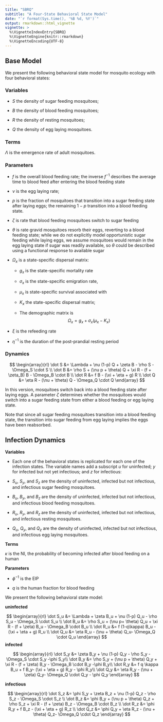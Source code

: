 ```yaml
---
title: "SBRQ"
subtitle: "A Four-State Behavioral State Model"
date: "`r format(Sys.time(), '%B %d, %Y')`"
output: rmarkdown::html_vignette
vignette: >
  %\VignetteIndexEntry{SBRQ}
  %\VignetteEngine{knitr::rmarkdown}
  %\VignetteEncoding{UTF-8}
---
```


## Base Model

We present the following behavioral state model for mosquito ecology with four behavioral states: 

### Variables

+ $S$ the density of sugar feeding mosquitoes; 

+ $B$ the density of blood feeding mosquitoes; 

+ $R$ the density of resting mosquitoes; 

+ $Q$ the density of egg laying mosquitoes.

### Terms

$\Lambda$ is the emergence rate of adult mosquitoes. 

### Parameters

+ $f$ is the overall blood feeding rate; the inverse $f^{-1}$ describes the average time to blood feed after entering the blood feeding state

+ $\nu$ is the egg laying rate; 

+ $p$ is the fraction of mosquitoes that transition into a sugar feeding state after laying eggs; the remaining $1-p$ transition into a blood feeding state. 

+ $\zeta$ is rate that blood feeding mosquitoes switch to sugar feeding 

+ $\theta$ is rate gravid mosquitoes resorb their eggs, reverting to a blood feeding state; while we do not explicitly model opportunistic sugar feeding while laying eggs, we assume mosquitoes would remain in the egg laying state if sugar was readily available, so $\theta$ could be described using a functional response to available sugar 

+ $\Omega_x$ is a state-specific dispersal matrix: 

    - $g_x$ is the state-specific mortality rate

    - $\sigma_x$ is the state-specific emigration rate, 
    
    - $\mu_x$ is state-specific survival associated with 
    
    - $K_x$ the state-specific dispersal matrix; 
    
    - The demographic matrix is $$\Omega_x = g_x + \sigma_x(\mu_x- K_x)$$

+ $\xi$ is the refeeding rate 


+ $\eta^{-1}$ is the duration of the post-prandial resting period 

### Dynamics 

$$
\begin{array}{rl}
\dot S &= \Lambda + \nu (1-p) Q + \zeta B  - \rho S - \Omega_S \cdot S \\  
\dot B &= \rho S + (\nu p + \theta) Q + \xi R - (f + \zeta_B) B - \Omega_B \cdot B \\
\dot R &= f B - (\xi + \eta + g) R \\ 
\dot Q &= \eta R - (\nu + \theta) Q - \Omega_Q \cdot Q
\end{array}
$$

In this version, mosquitoes switch back into a blood feeding state after laying eggs. A parameter $\zeta$ determines whether the mosquitoes would switch into a sugar feeding state from either a blood feeding or egg laying state. 

Note that since all sugar feeding mosquitoes transition into a blood feeding state, the transition into sugar feeding from egg laying implies the eggs have been reabsorbed. 

## Infection Dynamics

**Variables** 

+ Each one of the behavioral states is replicated for each one of the infection states. The variable names add a subscript $u$ for uninfected; $y$ for infected but not yet infectious; and $z$ for infectious:

+ $S_u$, $S_y$, and $S_z$ are the density of uninfected, infected but not infectious, and infectious sugar feeding mosquitoes. 

+ $B_u$, $B_y$, and $B_z$ are the density of uninfected, infected but not infectious, and infectious blood feeding mosquitoes. 

+ $R_u$, $R_y$, and $R_z$ are the density of uninfected, infected but not infectious, and infectious resting mosquitoes. 

+ $Q_u$, $Q_y$, and $Q_z$ are the density of uninfected, infected but not infectious, and infectious egg laying mosquitoes. 

**Terms** 

$\kappa$ is the NI, the probability of becoming infected after blood feeding on a human 

**Parameters** 

+ $\phi^{-1}$ is the EIP

+ $q$ is the human fraction for blood feeding


We present the following behavioral state model:

**uninfected** 

$$
\begin{array}{rl}
\dot S_u &= \Lambda + \zeta B_u + \nu (1-p) Q_u - \rho S_u - \Omega_S \cdot S_u \\  
\dot B_u &= \rho S_u + (\nu p+ \theta) Q_u + \xi R - (f + \zeta) B_u - \Omega_B \cdot B_u \\
\dot R_u &= f (1-q\kappa) B_u - (\xi + \eta + g) R_u \\ 
\dot Q_u &= \eta R_u - (\nu + \theta) Q_u- \Omega_Q \cdot Q_u
\end{array}
$$
**infected** 

$$
\begin{array}{rl}
\dot S_y &= \zeta B_y + \nu (1-p) Q_y - \rho S_y - \Omega_S \cdot S_y -\phi S_y\\  
\dot B_y &= \rho S_y + (\nu p + \theta) Q_y + \xi R - (f + \zeta) B_y - \Omega_B \cdot B_y -\phi B_y\\
\dot R_y &= f q \kappa B_u + f B_y- (\xi + \eta + g) R_y - \phi R_y\\ 
\dot Q_y &= \eta R_y - (\nu + \zeta) Q_y- \Omega_Q \cdot Q_y - \phi Q_y
\end{array}
$$

**infectious** 

$$
\begin{array}{rl}
\dot S_z &= \phi S_y + \zeta B_z + \nu (1-p) Q_z  - \rho S_z - \Omega_S \cdot S_z \\  
\dot B_z &= \phi B_y + (\nu p + \theta) Q_z + \rho S_z + \xi R - (f + \zeta) B_z - \Omega_B \cdot B_z \\
\dot R_z &= \phi R_y + f B_z - (\xi + \eta + g) R_z \\ 
\dot Q_z &= \phi Q_y + \eta R_z - (\nu + \theta) Q_z- \Omega_Q \cdot Q_z
\end{array}
$$

